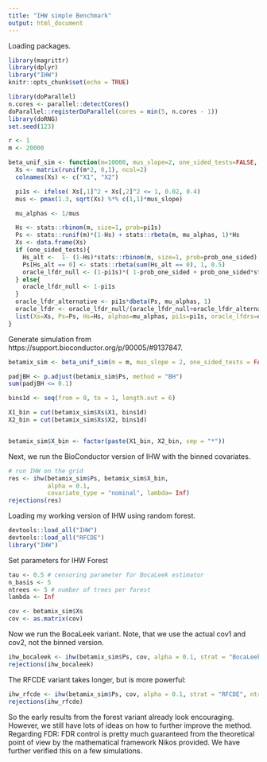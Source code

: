 ```yaml
---
title: "IHW simple Benchmark"
output: html_document
---
```


Loading packages.
```r
library(magrittr)
library(dplyr)
library("IHW")
knitr::opts_chunk$set(echo = TRUE)

library(doParallel)
n.cores <- parallel::detectCores()
doParallel::registerDoParallel(cores = min(5, n.cores - 1))
library(doRNG)
set.seed(123)
```

```r
r <- 1
m <- 20000
```

```r
beta_unif_sim <- function(m=10000, mus_slope=2, one_sided_tests=FALSE, prob_one_sided=0.25){
  Xs <- matrix(runif(m*2, 0,1), ncol=2)
  colnames(Xs) <- c("X1", "X2")

  pi1s <- ifelse( Xs[,1]^2 + Xs[,2]^2 <= 1, 0.02, 0.4)
  mus <- pmax(1.3, sqrt(Xs) %*% c(1,1)*mus_slope)

  mu_alphas <- 1/mus

  Hs <- stats::rbinom(m, size=1, prob=pi1s)
  Ps <- stats::runif(m)*(1-Hs) + stats::rbeta(m, mu_alphas, 1)*Hs
  Xs <- data.frame(Xs)
  if (one_sided_tests){
    Hs_alt <-  1- (1-Hs)*stats::rbinom(m, size=1, prob=prob_one_sided)
    Ps[Hs_alt == 0] <- stats::rbeta(sum(Hs_alt == 0), 1, 0.5)
    oracle_lfdr_null <- (1-pi1s)*( 1-prob_one_sided + prob_one_sided*stats::dbeta(Ps, 1, 0.5) )
  } else{
    oracle_lfdr_null <- 1-pi1s
  }
  oracle_lfdr_alternative <- pi1s*dbeta(Ps, mu_alphas, 1)
  oracle_lfdr <- oracle_lfdr_null/(oracle_lfdr_null+oracle_lfdr_alternative)
  list(Xs=Xs, Ps=Ps, Hs=Hs, alphas=mu_alphas, pi1s=pi1s, oracle_lfdrs=oracle_lfdr)
}
```

Generate simulation from https://support.bioconductor.org/p/90005/#9137847. 
```r
betamix_sim <- beta_unif_sim(m = m, mus_slope = 2, one_sided_tests = FALSE, prob_one_sided = 0.25)
```

```r
padjBH <- p.adjust(betamix_sim$Ps, method = "BH")
sum(padjBH <= 0.1)
```
```r
bins1d <- seq(from = 0, to = 1, length.out = 6)

X1_bin = cut(betamix_sim$Xs$X1, bins1d)
X2_bin = cut(betamix_sim$Xs$X2, bins1d)


betamix_sim$X_bin <- factor(paste(X1_bin, X2_bin, sep = "*"))
```

Next, we run the BioConductor version of IHW with the binned covariates. 
```r
# run IHW on the grid
res <- ihw(betamix_sim$Ps, betamix_sim$X_bin,
           alpha = 0.1,
           covariate_type = "nominal", lambda= Inf)
rejections(res)
```

Loading my working version of IHW using random forest. 
```r
devtools::load_all("IHW") 
devtools::load_all("RFCDE")
library("IHW")
```
Set parameters for IHW Forest
```r
tau <- 0.5 # censoring parameter for BocaLeek estimator
n_basis <- 5
ntrees <- 5 # number of trees per forest
lambda <- Inf

cov <- betamix_sim$Xs
cov <- as.matrix(cov)
```

Now we run the BocaLeek variant. Note, that we use the actual cov1 and cov2, not the binned version.
```r
ihw_bocaleek <- ihw(betamix_sim$Ps, cov, alpha = 0.1, strat = "BocaLeek", ntrees = ntrees, tau = tau, lambda = lambda)
rejections(ihw_bocaleek)
```

The RFCDE variant takes longer, but is more powerful:
```r
ihw_rfcde <- ihw(betamix_sim$Ps, cov, alpha = 0.1, strat = "RFCDE", ntrees = ntrees, tau = tau, lambda = lambda, n_basis = 10)			
rejections(ihw_rfcde)
```

So the early results from the forest variant already look encouraging. However, we still have lots of ideas on how to further improve the method.
Regarding FDR: FDR control is pretty much guaranteed from the theoretical point of view by the mathematical framework Nikos provided. We have further verified this on a few simulations. 